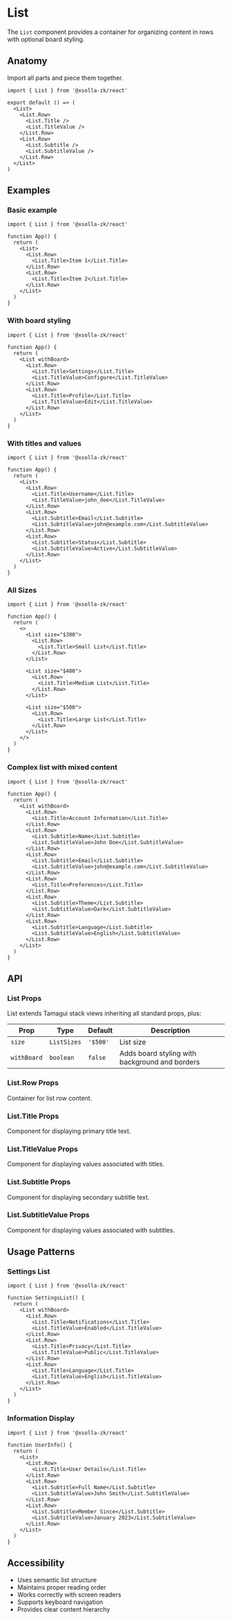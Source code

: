 # List

The `List` component provides a container for organizing content in rows with optional board styling.

## Anatomy

Import all parts and piece them together.

```tsx
import { List } from '@xsolla-zk/react'

export default () => (
  <List>
    <List.Row>
      <List.Title />
      <List.TitleValue />
    </List.Row>
    <List.Row>
      <List.Subtitle />
      <List.SubtitleValue />
    </List.Row>
  </List>
)
```

## Examples

### Basic example

```tsx
import { List } from '@xsolla-zk/react'

function App() {
  return (
    <List>
      <List.Row>
        <List.Title>Item 1</List.Title>
      </List.Row>
      <List.Row>
        <List.Title>Item 2</List.Title>
      </List.Row>
    </List>
  )
}
```

### With board styling

```tsx
import { List } from '@xsolla-zk/react'

function App() {
  return (
    <List withBoard>
      <List.Row>
        <List.Title>Settings</List.Title>
        <List.TitleValue>Configure</List.TitleValue>
      </List.Row>
      <List.Row>
        <List.Title>Profile</List.Title>
        <List.TitleValue>Edit</List.TitleValue>
      </List.Row>
    </List>
  )
}
```

### With titles and values

```tsx
import { List } from '@xsolla-zk/react'

function App() {
  return (
    <List>
      <List.Row>
        <List.Title>Username</List.Title>
        <List.TitleValue>john_doe</List.TitleValue>
      </List.Row>
      <List.Row>
        <List.Subtitle>Email</List.Subtitle>
        <List.SubtitleValue>john@example.com</List.SubtitleValue>
      </List.Row>
      <List.Row>
        <List.Subtitle>Status</List.Subtitle>
        <List.SubtitleValue>Active</List.SubtitleValue>
      </List.Row>
    </List>
  )
}
```

### All Sizes

```tsx
import { List } from '@xsolla-zk/react'

function App() {
  return (
    <>
      <List size="$300">
        <List.Row>
          <List.Title>Small List</List.Title>
        </List.Row>
      </List>

      <List size="$400">
        <List.Row>
          <List.Title>Medium List</List.Title>
        </List.Row>
      </List>

      <List size="$500">
        <List.Row>
          <List.Title>Large List</List.Title>
        </List.Row>
      </List>
    </>
  )
}
```

### Complex list with mixed content

```tsx
import { List } from '@xsolla-zk/react'

function App() {
  return (
    <List withBoard>
      <List.Row>
        <List.Title>Account Information</List.Title>
      </List.Row>
      <List.Row>
        <List.Subtitle>Name</List.Subtitle>
        <List.SubtitleValue>John Doe</List.SubtitleValue>
      </List.Row>
      <List.Row>
        <List.Subtitle>Email</List.Subtitle>
        <List.SubtitleValue>john@example.com</List.SubtitleValue>
      </List.Row>
      <List.Row>
        <List.Title>Preferences</List.Title>
      </List.Row>
      <List.Row>
        <List.Subtitle>Theme</List.Subtitle>
        <List.SubtitleValue>Dark</List.SubtitleValue>
      </List.Row>
      <List.Row>
        <List.Subtitle>Language</List.Subtitle>
        <List.SubtitleValue>English</List.SubtitleValue>
      </List.Row>
    </List>
  )
}
```

## API

### List Props

List extends Tamagui stack views inheriting all standard props, plus:

| Prop | Type | Default | Description |
|------|------|---------|----------|
| `size` | `ListSizes` | `'$500'` | List size |
| `withBoard` | `boolean` | `false` | Adds board styling with background and borders |

### List.Row Props

Container for list row content.

### List.Title Props

Component for displaying primary title text.

### List.TitleValue Props

Component for displaying values associated with titles.

### List.Subtitle Props

Component for displaying secondary subtitle text.

### List.SubtitleValue Props

Component for displaying values associated with subtitles.

## Usage Patterns

### Settings List

```tsx
import { List } from '@xsolla-zk/react'

function SettingsList() {
  return (
    <List withBoard>
      <List.Row>
        <List.Title>Notifications</List.Title>
        <List.TitleValue>Enabled</List.TitleValue>
      </List.Row>
      <List.Row>
        <List.Title>Privacy</List.Title>
        <List.TitleValue>Public</List.TitleValue>
      </List.Row>
      <List.Row>
        <List.Title>Language</List.Title>
        <List.TitleValue>English</List.TitleValue>
      </List.Row>
    </List>
  )
}
```

### Information Display

```tsx
import { List } from '@xsolla-zk/react'

function UserInfo() {
  return (
    <List>
      <List.Row>
        <List.Title>User Details</List.Title>
      </List.Row>
      <List.Row>
        <List.Subtitle>Full Name</List.Subtitle>
        <List.SubtitleValue>John Smith</List.SubtitleValue>
      </List.Row>
      <List.Row>
        <List.Subtitle>Member Since</List.Subtitle>
        <List.SubtitleValue>January 2023</List.SubtitleValue>
      </List.Row>
    </List>
  )
}
```

## Accessibility

- Uses semantic list structure
- Maintains proper reading order
- Works correctly with screen readers
- Supports keyboard navigation
- Provides clear content hierarchy